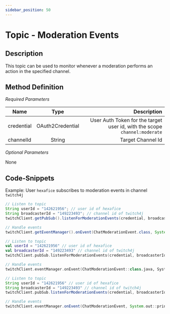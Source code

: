 ```yaml
---
sidebar_position: 50
---
```



# Topic - Moderation Events

## Description

This topic can be used to monitor whenever a moderation performs an action in the specified channel.

## Method Definition

*Required Parameters*

| Name          | Type      | Description  |
| ------------- |:---------:| -----------------:|
| credential | OAuth2Credential | User Auth Token for the target user id, with the scope `channel:moderate` |
| channelId | String | Target Channel Id |

*Optional Parameters*

None

## Code-Snippets

Example: User `hexafice` subscribes to moderation events in channel `twitch4j`

<Tabs groupId="code">
<TabItem value="java" label="Java">

```java
// Listen to topic
String userId = "142621956"; // user id of hexafice
String broadcasterId = "149223493"; // channel id of twitch4j
twitchClient.getPubSub().listenForModerationEvents(credential, broadcasterId, userId);

// Handle events
twitchClient.getEventManager().onEvent(ChatModerationEvent.class, System.out::println);
```

</TabItem>
<TabItem value="kotlin" label="Kotlin">

```kotlin
// Listen to topic
val userId = "142621956" // user id of hexafice
val broadcasterId = "149223493" // channel id of twitch4j
twitchClient.pubSub.listenForModerationEvents(credential, broadcasterId, userId)

// Handle events
twitchClient.eventManager.onEvent(ChatModerationEvent::class.java, System.out::println)
```

</TabItem>
<TabItem value="groovy" label="Groovy">

```groovy
// Listen to topic
String userId = "142621956" // user id of hexafice
String broadcasterId = "149223493" // channel id of twitch4j
twitchClient.pubSub.listenForModerationEvents(credential, broadcasterId, userId)

// Handle events
twitchClient.eventManager.onEvent(ChatModerationEvent, System.out::println)
```

</TabItem>
</Tabs>

